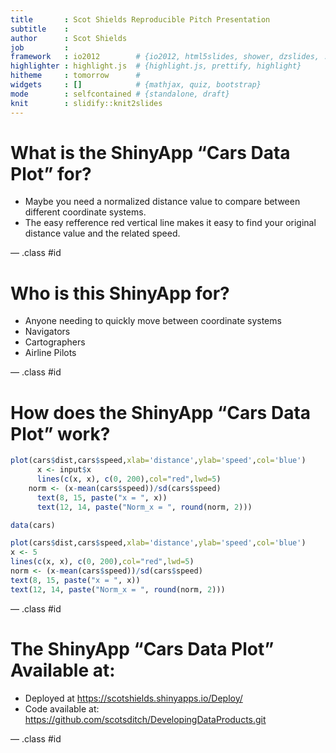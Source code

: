 ```yaml
---
title       : Scot Shields Reproducible Pitch Presentation
subtitle    : 
author      : Scot Shields 
job         : 
framework   : io2012        # {io2012, html5slides, shower, dzslides, ...}
highlighter : highlight.js  # {highlight.js, prettify, highlight}
hitheme     : tomorrow      # 
widgets     : []            # {mathjax, quiz, bootstrap}
mode        : selfcontained # {standalone, draft}
knit        : slidify::knit2slides
---
```


What is the ShinyApp "Cars Data Plot" for?
========================================================
- Maybe you need a normalized distance value to compare between different coordinate systems.
- The easy refference red vertical line makes it easy to find your original distance value and the related speed.

--- .class #id


Who is this ShinyApp for?
========================================================

- Anyone needing to quickly move between coordinate systems
- Navigators
- Cartographers
- Airline Pilots

--- .class #id

How does the ShinyApp "Cars Data Plot" work?
=======================================================

```r
plot(cars$dist,cars$speed,xlab='distance',ylab='speed',col='blue')
      x <- input$x
      lines(c(x, x), c(0, 200),col="red",lwd=5)
    norm <- (x-mean(cars$speed))/sd(cars$speed)
      text(8, 15, paste("x = ", x))
      text(12, 14, paste("Norm_x = ", round(norm, 2)))
```


```r
data(cars)
```
```r
plot(cars$dist,cars$speed,xlab='distance',ylab='speed',col='blue')
x <- 5
lines(c(x, x), c(0, 200),col="red",lwd=5)
norm <- (x-mean(cars$speed))/sd(cars$speed)
text(8, 15, paste("x = ", x))
text(12, 14, paste("Norm_x = ", round(norm, 2)))
```

--- .class #id


The ShinyApp "Cars Data Plot" Available at:
========================================================
- Deployed at [https://scotshields.shinyapps.io/Deploy/](https://scotshields.shinyapps.io/Deploy/)
- Code available at: [https://github.com/scotsditch/DevelopingDataProducts.git](https://github.com/scotsditch/DevelopingDataProducts.git)

--- .class #id




